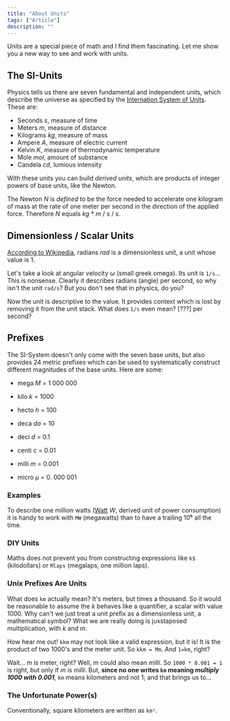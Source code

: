 ```yaml
---
title: "About Units"
tags: ["Article"]
description: ""
---
```


Units are a special piece of math and I find them fascinating. Let me show you a new way to see and work with units.

## The SI-Units

Physics tells us there are seven fundamental and independent units, which describe the universe as specified by the [Internation System of Units](https://en.wikipedia.org/wiki/International_System_of_Units). These are:

- Seconds _s_, measure of time
- Meters _m_, measure of distance
- Kilograms _kg_, measure of mass
- Ampere _A_, measure of electric current
- Kelvin _K_, measure of thermodynamic temperature
- Mole _mol_, amount of substance
- Candela _cd_, lumious intensity

With these units you can build _derived units_, which are products of integer powers of base units, like the Newton.

The Newton _N_ is _defined_ to be the force needed to accelerate one kilogram of mass at the rate of one meter per second in the direction of the applied force. Therefore _N_ equals _kg_ * _m_ / _s_ / _s_.

## Dimensionless / Scalar Units

[According to Wikipedia](https://en.wikipedia.org/wiki/Dimensionless_quantity), radians _rad_ is a dimensionless unit, a unit whose value is 1.

Let's take a look at angular velocity _ω_ (small greek omega). Its unit is `1/s`... This is nonsense. Clearly it describes radians (angle) per second, so why isn't the unit `rad/s`? But you don't see that in physics, do you?

Now the unit is descriptive to the value. It provides context which is lost by removing it from the unit stack. What does `1/s` even mean? [???] per second?

## Prefixes

The SI-System doesn't only come with the seven base units, but also provides 24 metric prefixes which can be used to systematically construct different magnitudes of the base units. Here are some:

- mega _M_ = 1 000 000
- kilo _k_ = 1000
- hecto _h_ = 100
- deca _da_ = 10

- deci _d_ = 0.1
- centi _c_ = 0.01
- milli _m_ = 0.001
- micro _μ_ = 0. 000 001

### Examples

To describe one million watts ([Watt](https://en.wikipedia.org/wiki/Watt) _W_, derived unit of power consumption) it is handy to work with `MW` (megawatts) than to have a trailing 10⁶ all the time.

### DIY Units

Maths does not prevent you from constructing expressions like `k$` (kilodollars) or `Mlaps` (megalaps, one million laps).

### Unix Prefixes Are Units

What does `km` actually mean? It's meters, but times a thousand. So it would be reasonable to assume the _k_ behaves like a quantifier, a scalar with value 1000. Why can't we just treat a unit prefix as a dimensionless unit, a mathematical symbol? What we are really doing is juxstaposed multiplication, with _k_ and _m_.

How hear me out! `kkm` may not look like a valid expression, but it is! It is the product of two 1000's and the meter unit. So `kkm = Mm`. And `1=km`, right?

Wait... _m_ is meter, right? Well, _m_ could also mean _milli_. So `1000 * 0.001 = 1` is right, but only if _m_ is _milli_. But, **since no one writes `km` meaning _multiply 1000 with 0.001_**, `km` means kilometers and not 1; and that brings us to...

### The Unfortunate Power(s) 

Conventionally, square kilometers are written as `km²`.